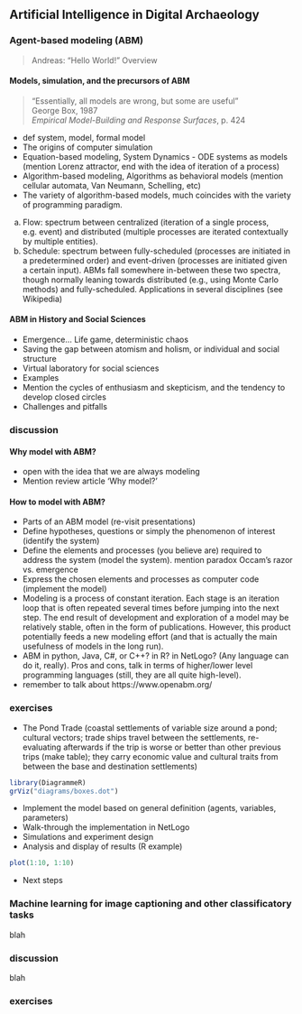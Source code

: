 ## Artificial Intelligence in Digital Archaeology 

### Agent-based modeling (ABM)

>Andreas: "Hello World!"
Overview

#### Models, simulation, and the precursors of ABM

>"Essentially, all models are wrong, but some are useful"  
>George Box, 1987  
>*Empirical Model-Building and Response Surfaces*, p. 424

- def system, model, formal model
- The origins of computer simulation
- Equation-based modeling, System Dynamics - ODE systems as models (mention Lorenz attractor, end with the idea of iteration of a process)
- Algorithm-based modeling, Algorithms as behavioral models (mention cellular automata, Van Neumann, Schelling, etc)
- The variety of algorithm-based models, much coincides with the variety of programming paradigm.
a. Flow: spectrum between centralized (iteration of a single process, e.g. event) and distributed (multiple processes are iterated contextually by multiple entities).
b. Schedule: spectrum between fully-scheduled (processes are initiated in a predetermined order) and event-driven (processes are initiated given a certain input).
ABMs fall somewhere in-between these two spectra, though normally leaning towards distributed (e.g., using Monte Carlo methods) and fully-scheduled. Applications in several disciplines (see Wikipedia)

#### ABM in History and Social Sciences

- Emergence... Life game, deterministic chaos
- Saving the gap between atomism and holism, or individual and social structure
- Virtual laboratory for social sciences
- Examples
- Mention the cycles of enthusiasm and skepticism, and the tendency to develop closed circles
- Challenges and pitfalls 

### discussion

#### Why model with ABM?

- open with the idea that we are always modeling
- Mention review article 'Why model?'

#### How to model with ABM?

- Parts of an ABM model
 (re-visit presentations)
- Define hypotheses, questions or simply the phenomenon of interest (identify the system)
- Define the elements and processes (you believe are) required to address the system (model the system). mention paradox Occam's razor vs. emergence
- Express the chosen elements and processes as computer code (implement the model)
- Modeling is a process of constant iteration. Each stage is an iteration loop that is often repeated several times before jumping into the next step.  The end result of development and exploration of a model may be relatively stable, often in the form of publications. However, this product potentially feeds a new  modeling effort (and that is actually the main usefulness of models in the long run). 
- ABM in python, Java, C#, or C++? in R? in NetLogo? (Any language can do it, really). Pros and cons, talk in terms of higher/lower level programming languages (still, they are all quite high-level).
- remember to talk about https://www.openabm.org/

### exercises

- The Pond Trade (coastal settlements of variable size around a pond; cultural vectors; trade ships travel between the settlements, re-evaluating afterwards if the trip is worse or better than other previous trips (make table); they carry economic value and cultural traits from between the base and destination settlements)

```r
library(DiagrammeR)
grViz("diagrams/boxes.dot")
```

- Implement the model based on general definition (agents, variables, parameters)
- Walk-through the implementation in NetLogo
- Simulations and experiment design
- Analysis and display of results (R example)

```r
plot(1:10, 1:10)
```

- Next steps

### Machine learning for image captioning and other classificatory tasks

blah

### discussion

blah

### exercises